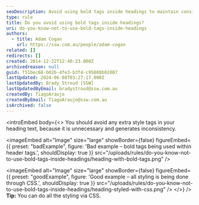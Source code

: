 ```yaml
---
seoDescription: Avoid using bold tags inside headings to maintain consistency and improve readability.
type: rule
title: Do you avoid using bold tags inside headings?
uri: do-you-know-not-to-use-bold-tags-inside-headings
authors:
  - title: Adam Cogan
    url: https://ssw.com.au/people/adam-cogan
related: []
redirects: []
created: 2014-12-22T12:40:23.000Z
archivedreason: null
guid: f51bec68-b02b-4fe3-b3f4-c95088b02007
lastUpdated: 2024-06-08T03:27:17.000Z
lastUpdatedBy: Brady Stroud [SSW]
lastUpdatedByEmail: bradystroud@ssw.com.au
createdBy: TiagoAraujo
createdByEmail: TiagoAraujo@ssw.com.au
isArchived: false
---
```


<introEmbed
  body={<>
You should avoid any extra style tags in your heading text, because it is unnecessary and generates inconsistency.

<imageEmbed
  alt="Image"
  size="large"
  showBorder={false}
  figureEmbed={{
    preset: "badExample",
    figure: 'Bad example – bold tags being used within header tags.',
    shouldDisplay: true
  }}
  src="/uploads/rules/do-you-know-not-to-use-bold-tags-inside-headings/heading-with-bold-tags.png"
/>

<imageEmbed
  alt="Image"
  size="large"
  showBorder={false}
  figureEmbed={{
    preset: "goodExample",
    figure: 'Good example – all styling is being done through CSS.',
    shouldDisplay: true
  }}
  src="/uploads/rules/do-you-know-not-to-use-bold-tags-inside-headings/heading-styled-with-css.png"
/>
  </>}
/>
**Tip:** You can do all the styling via CSS.
